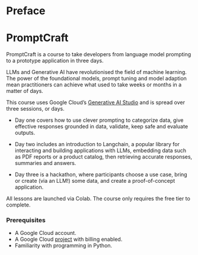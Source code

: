 # Preface {.unnumbered}

# PromptCraft

PromptCraft is a course to take developers from language model prompting to a prototype application in three days. 

LLMs and Generative AI have revolutionised the field of machine learning. The power of the foundational models, prompt tuning and model adaption mean practitioners can achieve what used to take weeks or months in a matter of days. 

This course uses Google Cloud's [Generative AI Studio](https://cloud.google.com/ai/generative-ai) and is spread over three sessions, or days. 

* Day one covers how to use clever prompting to categorize data, give effective responses grounded in data, validate, keep safe and evaluate outputs.

* Day two includes an introduction to Langchain, a popular library for interacting and building applications with LLMs, embedding data such as PDF reports or a product catalog, then retrieving accurate responses, summaries and answers.

* Day three is a hackathon, where participants choose a use case, bring or create (via an LLM!) some data, and create a proof-of-concept application. 

All lessons are launched via Colab. The course only requires the free tier to complete.

### Prerequisites

* A Google Cloud account.
* A Google Cloud [project](https://cloud.google.com/resource-manager/docs/creating-managing-projects) with billing enabled.
* Familiarity with programming in Python.